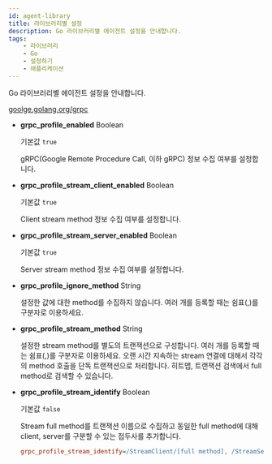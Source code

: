 ```yaml
---
id: agent-library
title: 라이브러리별 설정
description: Go 라이브러리별 에이전트 설정을 안내합니다.
tags:
    - 라이브러리
    - Go
    - 설정하기
    - 애플리케이션
---
```


Go 라이브러리별 에이전트 설정을 안내합니다.

[goolge.golang.org/grpc](https://pkg.go.dev/google.golang.org/grpc)

* **grpc_profile_enabled** <span class='type'>Boolean</span>

  기본값 `true`

  gRPC(Google Remote Procedure Call, 이하 gRPC) 정보 수집 여부를 설정합니다.

* **grpc_profile_stream_client_enabled** <span class='type'>Boolean</span>

  기본값 `true`

  Client stream method 정보 수집 여부를 설정합니다.

* **grpc_profile_stream_server_enabled** <span class='type'>Boolean</span>

  기본값 `true`

  Server stream method 정보 수집 여부를 설정합니다.

* **grpc_profile_ignore_method** <span class='type'>String</span>

  설정한 값에 대한 method를 수집하지 않습니다. 여러 개를 등록할 때는 쉼표(,)를 구분자로 이용하세요.

* **grpc_profile_stream_method** <span class='type'>String</span>

  설정한 stream method를 별도의 트랜잭션으로 구성합니다. 여러 개를 등록할 때는 쉼표(,)를 구분자로 이용하세요. 오랜 시간 지속하는 stream 연결에 대해서 각각의 method 호출을 단독 트랜잭션으로 처리합니다. 히트맵, 트랜잭션 검색에서 full method로 검색할 수 있습니다.

* **grpc_profile_stream_identify** <span class='type'>Boolean</span>

  기본값 `false`

  Stream full method를 트랜잭션 이름으로 수집하고 동일한 full method에 대해 client, server를 구분할 수 있는 접두사를 추가합니다.

  ```ini title='whatap.conf'
  grpc_profile_stream_identify=/StreamClient/[full method], /StreamServer/[full method]
  ```